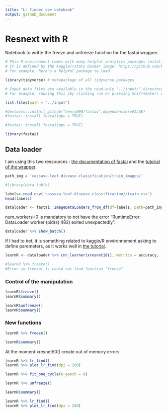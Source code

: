 ```yaml
---
title: "Lr finder dev notebook"
output: github_document
---
```



# Resnext with R
Notebook to writte the freeze and unfreeze function for the fastai wrapper.

```r
# This R environment comes with many helpful analytics packages installed
# It is defined by the kaggle/rstats Docker image: https://github.com/kaggle/docker-rstats
# For example, here's a helpful package to load

library(tidyverse) # metapackage of all tidyverse packages

# Input data files are available in the read-only "../input/" directory
# For example, running this (by clicking run or pressing Shift+Enter) will list all files under the input directory

list.files(path = "../input")

```

```r
#devtools::install_github("henry090/fastai",dependencies=FALSE)
#fastai::install_fastai(gpu = TRUE)
```

```r
#fastai::install_fastai(gpu = TRUE)
```

```r
library(fastai)
```

## Data loader

I am using this two ressources : [the documentation of fastai](https://docs.fast.ai/vision.data.html#ImageDataLoaders.from_df) and the [tutorial of the wrapper](https://henry090.github.io/fastai/articles/basic_img_class.html).

```r
path_img = 'cassava-leaf-disease-classification/train_images/'
```

```r
#library(data.table)
```

```r
labels<-read_csv('cassava-leaf-disease-classification//train.csv')
head(labels)
```

```r
dataloader <- fastai::ImageDataLoaders_from_df(df=labels, path=path_img, bs=64, seed=6, device = 'cuda', num_workers=0, item_tfms = RandomResizedCrop(224, min_scale=0.75))
```

num_workers=0 is mandatory to not have the error "RuntimeError: DataLoader worker (pid(s) 482) exited unexpectedly".

```r
dataloader %>% show_batch()
```

If I had to bet, it is something related to kaggle/R environnement asking to define paremeters, as it works well in [the tutorial](https://henry090.github.io/fastai/articles/basic_img_class.html).

```r
learnR <- dataloader %>% cnn_learner(xresnet18(), metrics = accuracy,  model_dir="fastai_model/") #prettier
```

```r
#learnR %>% freeze()
#Error in freeze(.): could not find function "freeze"
```

### Control of the manipulation

```r
learnR$freeze()
learnR$summary()
```

```r
learnR$unfreeze()
learnR$summary()
```

### New functions

```r
learnR %>% freeze()

learnR$summary()
```


At the moment xresnet50() create out of memory errors.

```r
learnR %>% lr_find()
learnR %>% plot_lr_find(dpi = 200)
```


```r
learnR %>% fit_one_cycle(n_epoch = 6) 
```


```r
learnR %>% unfreeze()
```

```r
learnR$summary()
```

```r
learnR %>% lr_find()
learnR %>% plot_lr_find(dpi = 200)
```


